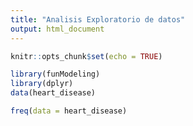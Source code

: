 ```yaml
---
title: "Analisis Exploratorio de datos"
output: html_document
---
```


```r
knitr::opts_chunk$set(echo = TRUE)

library(funModeling)
library(dplyr)
data(heart_disease)

```

```r
freq(data = heart_disease)


```

